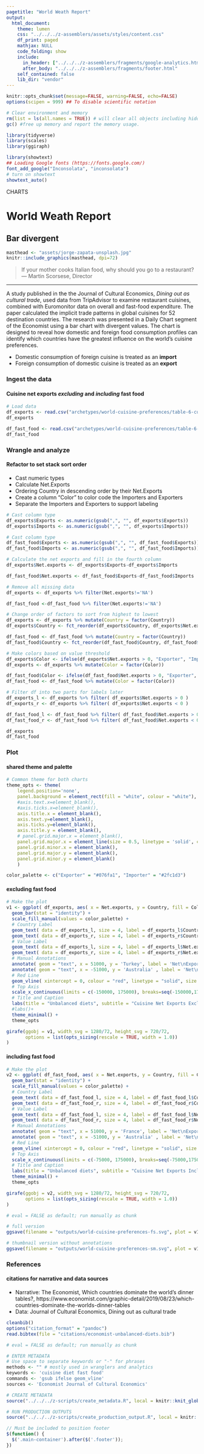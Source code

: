 ```yaml
---
pagetitle: "World Weath Report"
output:
  html_document:
    theme: lumen
    css: "../../../z-assemblers/assets/styles/content.css"
    df_print: paged
    mathjax: NULL
    code_folding: show
    include:
      in_header: ["../../../z-assemblers/fragments/google-analytics.html", "../../../z-assemblers/fragments/header.html"]
      after_body: "../../../z-assemblers/fragments/footer.html"
    self_contained: false
    lib_dir: "vendor"
---
```


```r

knitr::opts_chunk$set(message=FALSE, warning=FALSE, echo=FALSE)
options(scipen = 999) ## To disable scientific notation

# Clear environment and memory
rm(list = ls(all.names = TRUE)) # will clear all objects including hidden objects.
gc() #free up memory and report the memory usage.

library(tidyverse)
library(scales)
library(ggiraph)

library(showtext)
## Loading Google fonts (https://fonts.google.com/)
font_add_google("Inconsolata", "inconsolata")
# turn on showtext
showtext_auto()

```

<div class="activity">
CHARTS
</div>

# World Weath Report
## Bar divergent 

```r

masthead <- "assets/jorge-zapata-unsplash.jpg"
knitr::include_graphics(masthead, dpi=72)

```

> If your mother cooks Italian food, why should you go to a restaurant?\
--- Martin Scorsese, Director\

***

A study published in the the Journal of Cultural Economics, *Dining out as cultural trade*, used data from TripAdvisor to examine restaurant cuisines, combined with Euromonitor data on overall and fast-food expenditure. The paper calculated the implicit trade patterns in global cuisines for 52 destination countries.  The research was presented in a Daily Chart segment of the Economist using a bar chart with divergent values.  The chart is designed to reveal how domestic and foreign food consumption profiles can identify which countries have the greatest influence on the world’s cuisine preferences.

* Domestic consumption of foreign cuisine is treated as an __import__
* Foreign consumption of domestic cuisine is treated as an __export__

### Ingest the data
#### Cuisine net exports _excluding_ and _including_ fast food

```r

# Load data
df_exports <- read.csv("archetypes/world-cuisine-preferences/table-6-cuisine-net-exports-excluding-fast-food.csv", header = TRUE, stringsAsFactors = FALSE)
df_exports

df_fast_food <- read.csv("archetypes/world-cuisine-preferences/table-6-cuisine-net-exports-including-fast-food.csv", header = TRUE, stringsAsFactors = FALSE)
df_fast_food

```


### Wrangle and analyze
#### Refactor to set stack sort order

* Cast numeric types
* Calculate Net.Exports
* Ordering Country in descending order by their Net.Exports
* Create a column "Color" to color code the Importers and Exporters
* Separate the Importers and Exporters to support labeling

```r

# Cast column type
df_exports$Exports <- as.numeric(gsub(",", "", df_exports$Exports))
df_exports$Imports <- as.numeric(gsub(",", "", df_exports$Imports))

# Cast column type
df_fast_food$Exports <- as.numeric(gsub(",", "", df_fast_food$Exports))
df_fast_food$Imports <- as.numeric(gsub(",", "", df_fast_food$Imports))

# Calculate the net exports and fill in the fourth column
df_exports$Net.exports <- df_exports$Exports-df_exports$Imports

df_fast_food$Net.exports <- df_fast_food$Exports-df_fast_food$Imports

# Remove all missing data
df_exports <- df_exports %>% filter(Net.exports!='NA')

df_fast_food <-df_fast_food %>% filter(Net.exports!='NA')

# Change order of factors to sort from highest to lowest
df_exports <- df_exports %>% mutate(Country = factor(Country))
df_exports$Country <- fct_reorder(df_exports$Country, df_exports$Net.exports, max)

df_fast_food <- df_fast_food %>% mutate(Country = factor(Country))
df_fast_food$Country <- fct_reorder(df_fast_food$Country, df_fast_food$Net.exports, max)

# Make colors based on value threshold
df_exports$Color <- ifelse(df_exports$Net.exports > 0, "Exporter", "Importer")
df_exports <- df_exports %>% mutate(Color = factor(Color))

df_fast_food$Color <- ifelse(df_fast_food$Net.exports > 0, "Exporter", "Importer")
df_fast_food <- df_fast_food %>% mutate(Color = factor(Color))

# Filter df into two parts for labels later
df_exports_l <- df_exports %>% filter( df_exports$Net.exports > 0 )
df_exports_r <- df_exports %>% filter( df_exports$Net.exports < 0 )

df_fast_food_l <- df_fast_food %>% filter( df_fast_food$Net.exports > 0 )
df_fast_food_r <- df_fast_food %>% filter( df_fast_food$Net.exports < 0 )

df_exports
df_fast_food

```


### Plot
#### shared theme and palette

```r

# Common theme for both charts
theme_opts <- theme(
    legend.position='none', 
    panel.background = element_rect(fill = "white", colour = "white"), 
    #axis.text.x=element_blank(), 
    #axis.ticks.x=element_blank(), 
    axis.title.x = element_blank(),
    axis.text.y=element_blank(), 
    axis.ticks.y=element_blank(),   
    axis.title.y = element_blank(),
    # panel.grid.major.x = element_blank(),
    panel.grid.major.x = element_line(size = 0.5, linetype = 'solid', colour = "#b0bfc8"),
    panel.grid.minor.x = element_blank(),
    panel.grid.major.y = element_blank(),
    panel.grid.minor.y = element_blank()
    )

color_palette <- c("Exporter" = "#076fa1", "Importer" = "#2fc1d3")

```

#### excluding fast food

```r

# Make the plot
v1 <- ggplot( df_exports, aes( x = Net.exports, y = Country, fill = Color ) ) +
  geom_bar(stat = "identity") +
  scale_fill_manual(values = color_palette) +
  # Country Label
  geom_text( data = df_exports_l, size = 4, label = df_exports_l$Country, x = -110, y = df_exports_l$Country, hjust = 1, color = 'gray30' ) +
  geom_text( data = df_exports_r, size = 4, label = df_exports_r$Country, x = 200, y = df_exports_r$Country, hjust = 0, color= 'gray30' ) +
  # Value Label
  geom_text( data = df_exports_l, size = 4, label = df_exports_l$Net.exports, hjust = 0, position = position_nudge(x = 125), color = 'gray30') +
  geom_text( data = df_exports_r, size = 4, label = df_exports_r$Net.exports, hjust = 1, position = position_nudge(x = -125), color = 'gray30') +
  # Manual Annotations
  annotate( geom = "text", x = 51000, y = 'Turkey', label = 'Net\nExporters', color = "#076fa1", size = 6, hjust = 0) +
  annotate( geom = "text", x = -51000, y = 'Australia' , label = 'Net\nImporters', color = "#2fc1d3", size = 6, hjust = 1) +
  # Red Line
  geom_vline( xintercept = 0, colour = "red", linetype = "solid", size = 1.1 ) +
  # Top Axis
  scale_x_continuous(limits = c(-150000, 175000), breaks=seq(-150000,175000, 25000), sec.axis = dup_axis()) +
  # Title and Caption
  labs(title = "Unbalanced diets", subtitle = "Cuisine Net Exports Excluding Fast Food") +
  #labs()+
  theme_minimal() +
  theme_opts

girafe(ggobj = v1, width_svg = 1280/72, height_svg = 720/72,
       options = list(opts_sizing(rescale = TRUE, width = 1.0))
)

```


#### including fast food


```r

# Make the plot
v2 <- ggplot( df_fast_food, aes( x = Net.exports, y = Country, fill = Color ) ) +
  geom_bar(stat = "identity") +
  scale_fill_manual(values = color_palette) +
  # Country Label
  geom_text( data = df_fast_food_l, size = 4, label = df_fast_food_l$Country, x = -110, y = df_fast_food_l$Country, hjust = 1, color = 'gray30' ) +
  geom_text( data = df_fast_food_r, size = 4, label = df_fast_food_r$Country, x = 200, y = df_fast_food_r$Country, hjust = 0, color= 'gray30' ) +
  # Value Label
  geom_text( data = df_fast_food_l, size = 4, label = df_fast_food_l$Net.exports, x = df_fast_food_l$Net.exports,  y = df_fast_food_l$Country, hjust = 0, position = position_nudge(x = 125), color = 'gray30') +
  geom_text( data = df_fast_food_r, size = 4, label = df_fast_food_r$Net.exports, x = df_fast_food_r$Net.exports,  y = df_fast_food_r$Country, hjust = 1, position = position_nudge(x = -125), color = 'gray30') +
  # Manual Annotations
  annotate( geom = "text", x = 51000, y = 'France', label = 'Net\nExporters', color = "#076fa1", size = 6, hjust = 0) +
  annotate( geom = "text", x = -51000, y = 'Australia' , label = 'Net\nImporters', color = "#2fc1d3", size = 6, hjust = 1) +
  # Red Line
  geom_vline( xintercept = 0, colour = "red", linetype = "solid", size = 1.1 ) +
  # Top Axis
  scale_x_continuous(limits = c(-75000, 175000), breaks=seq(-75000,175000, 25000), sec.axis = dup_axis()) +
  # Title and Caption
  labs(title = "Unbalanced diets", subtitle = "Cuisine Net Exports Including Fast Food ($bn)") +
  theme_minimal() +
  theme_opts

girafe(ggobj = v2, width_svg = 1280/72, height_svg = 720/72,
       options = list(opts_sizing(rescale = TRUE, width = 1.0))
)

```



```r

# eval = FALSE as default; run manually as chunk

# full version
ggsave(filename = "outputs/world-cuisine-preferences-fs.svg", plot = v1, width=1280/72, height=720/72)

# thumbnail version without annotations
ggsave(filename = "outputs/world-cuisine-preferences-sm.svg", plot = v1, width=4, height=2.25)

```

### References
#### citations for narrative and data sources

* Narrative: The Economist, Which countries dominate the world’s dinner tables?, https://www.economist.com/graphic-detail/2019/08/23/which-countries-dominate-the-worlds-dinner-tables
* Data: Journal of Cultural Economics, Dining out as cultural trade

```r

cleanbib()
options("citation_format" = "pandoc")
read.bibtex(file = "citations/economist-unbalanced-diets.bib")

```


```r

# eval = FALSE as default; run manually as chunk

# ENTER METADATA
# Use space to separate keywords or "-" for phrases
methods <- "" # mostly used in wranglers and analytics
keywords <- 'cuisine diet fast food'
commands <- 'gsub ifelse geom_vline'
sources <- 'Economist Journal of Cultural Economics'

# CREATE METADATA
source("../../../z-scripts/create_metadata.R", local = knitr::knit_global())

# RUN PRODUCTION OUTPUTS
source("../../../z-scripts/create_production_output.R", local = knitr::knit_global())


```


```js

// Must be included to position footer
$(function() {
  $('.main-container').after($('.footer'));
})

```

